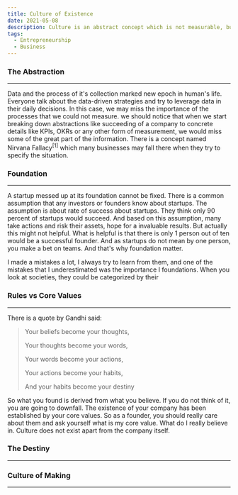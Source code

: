 ```yaml
---
title: Culture of Existence
date: 2021-05-08
description: Culture is an abstract concept which is not measurable, but has is a key element of all societies including businesses.
tags:
  - Entrepreneurship
  - Business
---
```


### The Abstraction
---
Data and the process of it's collection marked new epoch in human's life. Everyone talk about the data-driven strategies and try to leverage data
in their daily decisions. In this case, we may miss the importance of the processes that we could not measure.
we should notice that when we start breaking down abstractions like succeeding of a company to concrete details like KPIs, OKRs or
any other form of measurement, we would miss some of the great part of the information. There is a concept named Nirvana Fallacy<sup>[1]</sup> which many businesses may fall
there when they try to specify the situation.

### Foundation
---
A startup messed up at its foundation cannot be fixed. There is a common assumption that any investors or founders know about startups. The assumption is
about rate of success about startups. They think only 90 percent of startups would succeed. And based on this assumption, many take actions and risk their
assets, hope for a invaluable results. But actually this might not helpful. What is helpful is that there is only 1 person out of ten would be a successful founder.
And as startups do not mean by one person, you make a bet on teams. And that's why foundation matter.

I made a mistakes a lot, I always try to learn from them, and one of the mistakes that I underestimated was the importance I foundations.
When you look at societies, they could be categorized by their

### Rules vs Core Values
---
There is a quote by Gandhi said:
> Your beliefs become your thoughts,
>
>Your thoughts become your words,
>
>Your words become your actions,
>
>Your actions become your habits,
>
>And your habits become your destiny

So what you found is derived from what you believe. If you do not think of it, you are going to downfall. The existence of your company has been established
by your core values. So as a founder, you should really care about them and ask yourself what is my core value. What do I really believe in.
Culture does not exist apart from the company itself.

### The Destiny
---

### Culture of Making
---

